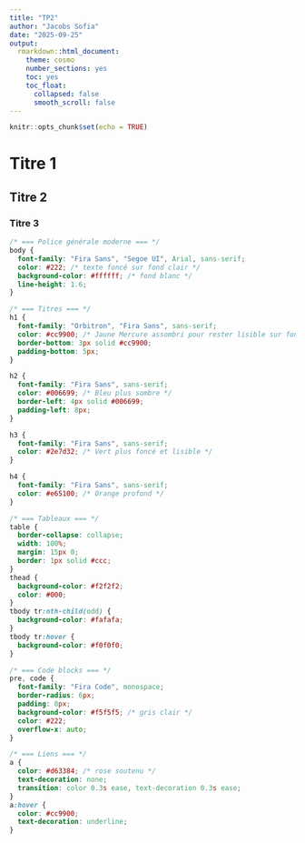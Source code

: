 ```yaml
---
title: "TP2"
author: "Jacobs Sofia"
date: "2025-09-25"
output: 
  rmarkdown::html_document:
    theme: cosmo
    number_sections: yes
    toc: yes
    toc_float:  
      collapsed: false
      smooth_scroll: false
---
```


```r
knitr::opts_chunk$set(echo = TRUE)
```

# Titre 1

## Titre 2

### Titre 3


```css
/* === Police générale moderne === */
body {
  font-family: "Fira Sans", "Segoe UI", Arial, sans-serif;
  color: #222; /* texte foncé sur fond clair */
  background-color: #ffffff; /* fond blanc */
  line-height: 1.6;
}

/* === Titres === */
h1 {
  font-family: "Orbitron", "Fira Sans", sans-serif;
  color: #cc9900; /* Jaune Mercure assombri pour rester lisible sur fond blanc */
  border-bottom: 3px solid #cc9900;
  padding-bottom: 5px;
}

h2 {
  font-family: "Fira Sans", sans-serif;
  color: #006699; /* Bleu plus sombre */
  border-left: 4px solid #006699;
  padding-left: 8px;
}

h3 {
  font-family: "Fira Sans", sans-serif;
  color: #2e7d32; /* Vert plus foncé et lisible */
}

h4 {
  font-family: "Fira Sans", sans-serif;
  color: #e65100; /* Orange profond */
}

/* === Tableaux === */
table {
  border-collapse: collapse;
  width: 100%;
  margin: 15px 0;
  border: 1px solid #ccc;
}
thead {
  background-color: #f2f2f2;
  color: #000;
}
tbody tr:nth-child(odd) {
  background-color: #fafafa;
}
tbody tr:hover {
  background-color: #f0f0f0;
}

/* === Code blocks === */
pre, code {
  font-family: "Fira Code", monospace;
  border-radius: 6px;
  padding: 8px;
  background-color: #f5f5f5; /* gris clair */
  color: #222;
  overflow-x: auto;
}

/* === Liens === */
a {
  color: #d63384; /* rose soutenu */
  text-decoration: none;
  transition: color 0.3s ease, text-decoration 0.3s ease;
}
a:hover {
  color: #cc9900;
  text-decoration: underline;
}


```







